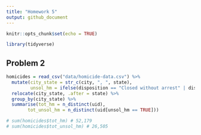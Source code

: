 ```yaml
---
title: "Homework 5"
output: github_document
---
```


```r
knitr::opts_chunk$set(echo = TRUE)
```

```r
library(tidyverse)
```

## Problem 2

```r
homicides = read_csv("data/homicide-data.csv") %>%
  mutate(city_state = str_c(city, ", ", state),
         unsol_hm = ifelse(disposition == "Closed without arrest" | disposition == "Open/No arrest", TRUE, FALSE)) %>%
  relocate(city_state, .after = state) %>%
  group_by(city_state) %>%
  summarise(tot_hm = n_distinct(uid),
        tot_unsol_hm = n_distinct(uid[unsol_hm == TRUE]))

# sum(homicides$tot_hm) # 52,179
# sum(homicides$tot_unsol_hm) # 26,505
```

